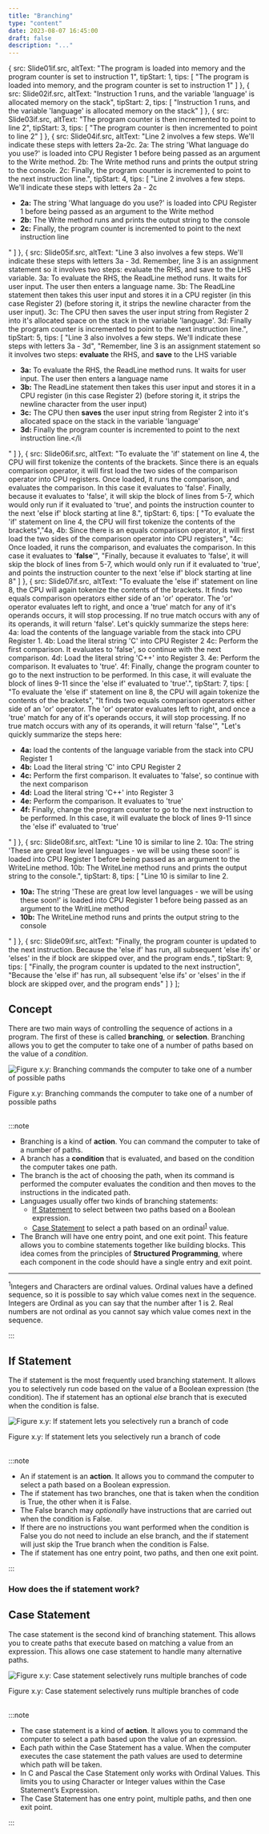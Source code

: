 ```yaml
---
title: "Branching"
type: "content"
date: 2023-08-07 16:45:00
draft: false
description: "..."
---
```




  {
    src: Slide01if.src,
    altText: "The program is loaded into memory and the program counter is set to instruction 1",
    tipStart: 1,
    tips: [
      "The program is loaded into memory, and the program counter is set to instruction 1"
    ]
  },
  {
    src: Slide02if.src,
    altText: "Instruction 1 runs, and the variable 'language' is allocated memory on the stack",
    tipStart: 2,
    tips: [
      "Instruction 1 runs, and the variable 'language' is allocated memory on the stack"
    ]
  },
  {
    src: Slide03if.src,
    altText: "The program counter is then incremented to point to line 2",
    tipStart: 3,
    tips: [
      "The program counter is then incremented to point to line 2"
    ]
  },
  {
    src: Slide04if.src,
    altText: "Line 2 involves a few steps. We'll indicate these steps with letters 2a-2c. 2a: The string 'What language do you use?' is loaded into CPU Register 1 before being passed as an argument to the Write method. 2b: The Write method runs and prints the output string to the console. 2c: Finally, the program counter is incremented to point to the next instruction line.",
    tipStart: 4,
    tips: [
      "Line 2 involves a few steps. We'll indicate these steps with letters 2a - 2c<ul><li><strong>2a:</strong> The string 'What language do you use?' is loaded into CPU Register 1 before being passed as an argument to the Write method</li><li><strong>2b:</strong> The Write method runs and prints the output string to the console</li><li><strong>2c:</strong> Finally, the program counter is incremented to point to the next instruction line</li></ul>"
    ]
  },
  {
    src: Slide05if.src,
    altText: "Line 3 also involves a few steps. We'll indicate these steps with letters 3a - 3d. Remember, line 3 is an assignment statement so it involves two steps: evaluate the RHS, and save to the LHS variable. 3a: To evaluate the RHS, the ReadLine method runs. It waits for user input. The user then enters a language name. 3b: The ReadLine statement then takes this user input and stores it in a CPU register (in this case Register 2) (before storing it, it strips the newline character from the user input). 3c: The CPU then saves the user input string from Register 2 into it's allocated space on the stack in the variable 'language'. 3d: Finally the program counter is incremented to point to the next instruction line.",
    tipStart: 5,
    tips: [
      "Line 3 also involves a few steps. We'll indicate these steps with letters 3a - 3d",
      "Remember, line 3 is an assignment statement so it involves two steps: <strong>evaluate</strong> the RHS, and <strong>save</strong> to the LHS variable<ul><li><strong>3a:</strong> To evaluate the RHS, the ReadLine method runs. It waits for user input. The user then enters a language name</li><li><strong>3b:</strong> The ReadLine statement then takes this user input and stores it in a CPU register (in this case Register 2) (before storing it, it strips the newline character from the user input)</li><li><strong>3c:</strong> The CPU then <strong>saves</strong> the user input string from Register 2 into it's allocated space on the stack in the variable 'language'</li><li><strong>3d:</strong> Finally the program counter is incremented to point to the next instruction line.</li</ul>"
    ]
  },
  {
    src: Slide06if.src,
    altText: "To evaluate the 'if' statement on line 4, the CPU will first tokenize the contents of the brackets. Since there is an equals comparison operator, it will first load the two sides of the comparison operator into CPU registers. Once loaded, it runs the comparison, and evaluates the comparison. In this case it evaluates to 'false'. Finally, because it evaluates to 'false', it will skip the block of lines from 5-7, which would only run if it evaluated to 'true', and points the instruction counter to the next 'else if' block starting at line 8.",
    tipStart: 6,
    tips: [
      "To evaluate the 'if' statement on line 4, the CPU will first tokenize the contents of the brackets","4a, 4b: Since there is an equals comparison operator, it will first load the two sides of the comparison operator into CPU registers",
      "4c: Once loaded, it runs the comparison, and evaluates the comparison. In this case it evaluates to '<strong>false</strong>'",
      "Finally, because it evaluates to 'false', it will skip the block of lines from 5-7, which would only run if it evaluated to 'true', and points the instruction counter to the next 'else if' block starting at line 8"
    ]
  },
  {
    src: Slide07if.src,
    altText: "To evaluate the 'else if' statement on line 8, the CPU will again tokenize the contents of the brackets. It finds two equals comparison operators either side of an 'or' operator. The 'or' operator evaluates left to right, and once a 'true' match for any of it's operands occurs, it will stop processing. If no true match occurs with any of its operands, it will return 'false'. Let's quickly summarize the steps here: 4a: load the contents of the language variable from the stack into CPU Register 1. 4b: Load the literal string 'C' into CPU Register 2 4c: Perform the first comparison. It evaluates to 'false', so continue with the next comparison. 4d: Load the literal string 'C++' into Register 3. 4e: Perform the comparison. It evaluates to 'true'. 4f: Finally, change the program counter to go to the next instruction to be performed. In this case, it will evaluate the block of lines 9-11 since the 'else if' evaluated to 'true'.",
    tipStart: 7,
    tips: [
      "To evaluate the 'else if' statement on line 8, the CPU will again tokenize the contents of the brackets",
      "It finds two equals comparison operators either side of an 'or' operator. The 'or' operator evaluates left to right, and once a 'true' match for any of it's operands occurs, it will stop processing. If no true match occurs with any of its operands, it will return 'false'",
      "Let's quickly summarize the steps here: <ul><li><strong>4a:</strong> load the contents of the language variable from the stack into CPU Register 1</li><li><strong>4b:</strong> Load the literal string 'C' into CPU Register 2</li><li><strong>4c:</strong> Perform the first comparison. It evaluates to 'false', so continue with the next comparison</li><li><strong>4d:</strong> Load the literal string 'C++' into Register 3</li><li><strong>4e:</strong> Perform the comparison. It evaluates to 'true'</li><li><strong>4f:</strong> Finally, change the program counter to go to the next instruction to be performed. In this case, it will evaluate the block of lines 9-11 since the 'else if' evaluated to 'true'</li></ul>"
    ]
  },
  {
    src: Slide08if.src,
    altText: "Line 10 is similar to line 2. 10a: The string 'These are great low level languages - we will be using these soon!' is loaded into CPU Register 1 before being passed as an argument to the WriteLine method. 10b: The WriteLine method runs and prints the output string to the console.",
    tipStart: 8,
    tips: [
      "Line 10 is similar to line 2. <ul><li><strong>10a:</strong> The string 'These are great low level languages - we will be using these soon!' is loaded into CPU Register 1 before being passed as an argument to the WritLine method</li><li><strong>10b:</strong> The WriteLine method runs and prints the output string to the console</li></ul>"
    ]
  },
  {
    src: Slide09if.src,
    altText: "Finally, the program counter is updated to the next instruction. Because the 'else if' has run, all subsequent 'else ifs' or 'elses' in the if block are skipped over, and the program ends.",
    tipStart: 9,
    tips: [
      "Finally, the program counter is updated to the next instruction",
      "Because the 'else if' has run, all subsequent 'else ifs' or 'elses' in the if block are skipped over, and the program ends"
    ]
  }
];



## Concept

There are two main ways of controlling the sequence of actions in a program. The first of these is called **branching**, or **selection**. Branching allows you to get the computer to take one of a number of paths based on the value of a *condition*.

<a id="FigureBranching"></a>

![Figure x.y: Branching commands the computer to take one of a number of possible paths](./images/branching.png "Branching commands the computer to take one of a number of possible paths")
<div class="caption"><span class="caption-figure-nbr">Figure x.y: </span>Branching commands the computer to take one of a number of possible paths</div><br/>

:::note

- Branching is a kind of **action**. You can command the computer to take of a number of paths.
- A branch has a **condition** that is evaluated, and based on the condition the computer takes one path.
- The branch is the act of choosing the path, when its command is performed the computer evaluates the condition and then moves to the instructions in the indicated path.
- Languages usually offer two kinds of branching statements:
  - [If Statement](#if-statement) to select between two paths based on a Boolean expression.
  - [Case Statement](#case-statement) to select a path based on an ordinal<sup>[1](#FootnoteOrdinalValues)</sup> value.
- The Branch will have one entry point, and one exit point. This feature allows you to combine statements together like building blocks. This idea comes from the principles of **Structured Programming**, where each component in the code should have a single entry and exit point.
<hr class="footnote"/>
<div id="FootnoteOrdinalValues" class="footnote"><sup>1</sup>Integers and Characters are ordinal values. Ordinal values have a defined sequence, so it is possible to say which value comes next in the sequence. Integers are Ordinal as you can say that the number after 1 is 2. Real numbers are not ordinal as you cannot say which value comes next in the sequence.</div>

:::

## If Statement

The if statement is the most frequently used branching statement. It allows you to selectively run code based on the value of a Boolean expression (the condition). The if statement has an optional *else* branch that is executed when the condition is false.

<a id="FigureIfStatement"></a>

![Figure x.y: If statement lets you selectively run a branch of code](./images/statement-if.png "If statement lets you selectively run a branch of code")
<div class="caption"><span class="caption-figure-nbr">Figure x.y: </span>If statement lets you selectively run a branch of code</div><br/>

:::note

- An if statement is an **action**. It allows you to command the computer to select a path based on a Boolean expression.
- The if statement has two branches, one that is taken when the condition is True, the other when it is False.
- The False branch may *optionally* have instructions that are carried out when the condition is False.
- If there are no instructions you want performed when the condition is False you do not need to include an else branch, and the if statement will just skip the True branch when the condition is False.
- The if statement has one entry point, two paths, and then one exit point.

:::

### How does the if statement work?

<MySwiper client:only height="" images={sliderImagesIfStatement}></MySwiper>

## Case Statement

The case statement is the second kind of branching statement. This allows you to create paths that execute based on matching a value from an expression. This allows one case statement to handle many alternative paths.

<a id="FigureCaseStatement"></a>

![Figure x.y: Case statement selectively runs multiple branches of code](./images/statement-case.png "Case statement selectively runs multiple branches of code")
<div class="caption"><span class="caption-figure-nbr">Figure x.y: </span>Case statement selectively runs multiple branches of code</div><br/>

:::note

- The case statement is a kind of **action**. It allows you to command the computer to select a path based upon the value of an expression.
- Each path within the Case Statement has a value. When the computer executes the case statement the path values are used to determine which path will be taken. 
- In C and Pascal the Case Statement only works with Ordinal Values. This limits you to using Character or Integer values within the Case Statement’s Expression.
- The Case Statement has one entry point, multiple paths, and then one exit point.

:::

